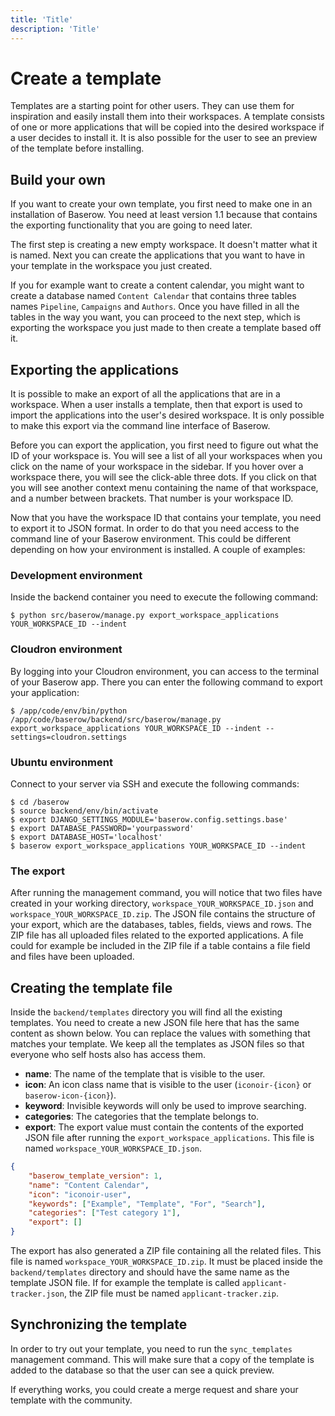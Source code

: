 ```yaml
---
title: 'Title'
description: 'Title'
---
```


# Create a template

Templates are a starting point for other users. They can use them for inspiration and
easily install them into their workspaces. A template consists of one or more applications
that will be copied into the desired workspace if a user decides to install it. It is also
possible for the user to see an preview of the template before installing.

## Build your own

If you want to create your own template, you first need to make one in an installation
of Baserow. You need at least version 1.1 because that contains the exporting
functionality that you are going to need later.

The first step is creating a new empty workspace. It doesn't matter what it is named. Next
you can create the applications that you want to have in your template in the workspace
you just created.

If you for example want to create a content calendar, you might want to create a
database named `Content Calendar` that contains three tables names `Pipeline`,
`Campaigns` and `Authors`. Once you have filled in all the tables in the way you want,
you can proceed to the next step, which is exporting the workspace you just made to then
create a template based off it.

## Exporting the applications

It is possible to make an export of all the applications that are in a workspace. When a
user installs a template, then that export is used to import the applications
into the user's desired workspace. It is only possible to make this export via the command
line interface of Baserow.

Before you can export the application, you first need to figure out what the ID of your
workspace is. You will see a list of all your workspaces when you click on the name of your
workspace in the sidebar. If you hover over a workspace there, you will see the click-able
three dots. If you click on that you will see another context menu containing the name
of that workspace, and a number between brackets. That number is your workspace ID.

Now that you have the workspace ID that contains your template, you need to export it to
JSON format. In order to do that you need access to the command line of your Baserow
environment. This could be different depending on how your environment is installed.
A couple of examples:

### Development environment

Inside the backend container you need to execute the following command:

```
$ python src/baserow/manage.py export_workspace_applications YOUR_WORKSPACE_ID --indent
```

### Cloudron environment

By logging into your Cloudron environment, you can access to the terminal of your
Baserow app. There you can enter the following command to export your application:

```
$ /app/code/env/bin/python /app/code/baserow/backend/src/baserow/manage.py export_workspace_applications YOUR_WORKSPACE_ID --indent --settings=cloudron.settings
```

### Ubuntu environment

Connect to your server via SSH and execute the following commands:

```
$ cd /baserow
$ source backend/env/bin/activate
$ export DJANGO_SETTINGS_MODULE='baserow.config.settings.base'
$ export DATABASE_PASSWORD='yourpassword'
$ export DATABASE_HOST='localhost'
$ baserow export_workspace_applications YOUR_WORKSPACE_ID --indent
```

### The export

After running the management command, you will notice that two files have created in
your working directory, `workspace_YOUR_WORKSPACE_ID.json` and `workspace_YOUR_WORKSPACE_ID.zip`. The
JSON file contains the structure of your export, which are the databases, tables,
fields, views and rows. The ZIP file has all uploaded files related to the exported
applications. A file could for example be included in the ZIP file if a table contains
a file field and files have been uploaded.

## Creating the template file

Inside the `backend/templates` directory you will find all the existing templates. You
need to create a new JSON file here that has the same content as shown below. You can
replace the values with something that matches your template. We keep all the templates
as JSON files so that everyone who self hosts also has access them.

-   **name**: The name of the template that is visible to the user.
-   **icon**: An icon class name that is visible to the user (`iconoir-{icon}` or `baserow-icon-{icon}`).
-   **keyword**: Invisible keywords will only be used to improve searching.
-   **categories**: The categories that the template belongs to.
-   **export**: The export value must contain the contents of the exported JSON file
    after running the `export_workspace_applications`. This file is named
    `workspace_YOUR_WORKSPACE_ID.json`.

```json
{
    "baserow_template_version": 1,
    "name": "Content Calendar",
    "icon": "iconoir-user",
    "keywords": ["Example", "Template", "For", "Search"],
    "categories": ["Test category 1"],
    "export": []
}
```

The export has also generated a ZIP file containing all the related files. This file is
named `workspace_YOUR_WORKSPACE_ID.zip`. It must be placed inside the `backend/templates`
directory and should have the same name as the template JSON file. If for example the
template is called `applicant-tracker.json`, the ZIP file must be named
`applicant-tracker.zip`.

## Synchronizing the template

In order to try out your template, you need to run the `sync_templates` management
command. This will make sure that a copy of the template is added to the database so
that the user can see a quick preview.

If everything works, you could create a merge request and share your template with the
community.

